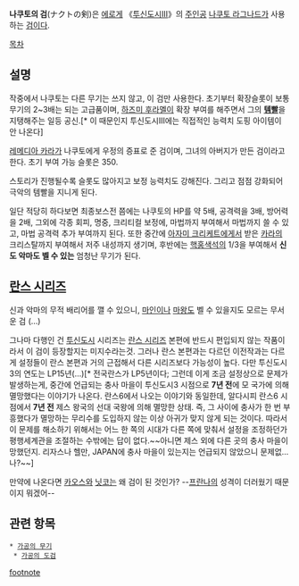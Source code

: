 '''나쿠토의 검'''(ナクトの剣)은 [[에로게]] 《[[투신도시Ⅲ]]》의 [[주인공]] [[나쿠토 라그나드]]가 사용하는 [[검]]이다.

[[목차]]
== 설명 ==
작중에서 나쿠토는 다른 무기는 쓰지 않고, 이 검만 사용한다. 초기부터 확장슬롯이 보통 무기의 2~3배는 되는 고급품이며, [[하즈미 후라멜]]이 확장 부여를 해주면서 그의 '''[[템빨]]'''을 지탱해주는 일등 공신.[* 이 때문인지 투신도시Ⅲ에는 직접적인 능력치 도핑 아이템이 안 나온다]

[[레메디아 카라]]가 나쿠토에게 우정의 증표로 준 검이며, 그녀의 아버지가 만든 검이라고 한다. 초기 부여 가능 슬롯은 350. 

스토리가 진행될수록 슬롯도 많아지고 보정 능력치도 강해진다. 그리고 점점 강화되어 극악의 템빨을 지니게 된다.

일단 적당히 하다보면 최종보스전 쯤에는 나쿠토의 HP를 약 5배, 공격력을 3배, 방어력을 2배, 그외에 각종 회피, 명중, 크리티컬 보정에, 마법까지 부여해서 마법까지 쓸 수 있고, 마법 공격력 추가 부여까지 된다. 또한 중간에 [[아자미 크리케트]]에게서 받은 [[카라]]의 크리스탈까지 부여해서 저주 내성까지 생기며, 후반에는 [[핵홍색석]]의 1/3을 부여해서 '''신도 악마도 벨 수 있는''' 엄청난 무기가 된다. 

== [[란스 시리즈]] ==
신과 악마의 무적 배리어를 깰 수 있으니, [[마인]]이나 [[마왕]]도 벨 수 있을지도 모르는 무서운 검 (…)

그나마 다행인 건 [[투신도시]] 시리즈는 [[란스 시리즈]] 본편에 반드시 편입되지 않는 작품이라서 이 검이 등장할지는 미지수라는것. 그러나 란스 본편과는 다르던 이전작과는 다르게 설정들이 란스 본편과 거의 근접해서 다른 시리즈보다 가능성이 높다. 다만 투신도시3의 연도는 LP15년(…)[* 전국란스가 LP5년이다; 그런데 이게 조금 설정상으로 문제가 발생하는게, 중간에 언급되는 충사 마을이 투신도시3 시점으로 '''7년 전'''에 모 국가에 의해 멸망했다는 이야기가 나온다. 란스6에서 나오는 이야기와 동일한데, 알다시피 란스6 시점에서 '''7년 전''' 제스 왕국의 선대 국왕에 의해 멸망한 상태. 즉, 그 사이에 충사가 한 번 부흥했다가 멸망하는 무리수를 도입하지 않는 이상 아귀가 맞지 않게 되는 것이다. 따라서 이 문제를 해소하기 위해서는 어느 한 쪽의 시대가 다른 쪽에 맞춰서 설정을 조정하던가 평행세계관을 조절하는 수밖에는 답이 없다.~~아니면 제스 외에 다른 곳의 충사 마을이 망했던지. 리자스나 헬만, JAPAN에 충사 마을이 있는지는 언급되지 않았으니 문제없...나?~~]

만약에 나온다면 [[카오스(란스 시리즈)|카오스]]와 [[닛코(란스 시리즈)|닛코]]는 왜 검이 된 것인가? --[[프란나]]의 성격이 더러웠기 때문이지 뭐겠어--

== 관련 항목 ==
 * [[가공의 무기]]
  * [[가공의 도검]]

[[footnote]]
